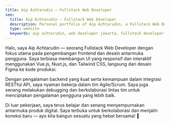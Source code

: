 ```yaml
---
title: Aip Achtarudin — Fullstack Web Developer
seo:
  title: Aip Achtarudin — Fullstack Web Developer
  description: Personal portfolio of Aip Achtarudin, a Fullstack Web Developer based in Jakarta, Indonesia. Clean and aesthetic showcase for projects and skills.
  type: website
  keywords: aip achtarudin, web developer jakarta, fullstack developer, portfolio developer, personal website, web developer indonesia
---
```


Halo, saya Aip Achtarudin — seorang Fullstack Web Developer dengan fokus utama pada pengembangan frontend dan desain antarmuka pengguna. Saya terbiasa membangun UI yang responsif dan interaktif menggunakan Vue.js, Nuxt.js, dan Tailwind CSS, langsung dari desain Figma ke kode produksi.

Dengan pengalaman backend yang kuat serta kemampuan dalam integrasi RESTful API, saya nyaman bekerja dalam tim Agile/Scrum. Saya juga senang melakukan debugging dan berkolaborasi lintas tim untuk menciptakan pengalaman pengguna yang lebih baik.

Di luar pekerjaan, saya terus belajar dan senang menyempurnakan antarmuka produk digital. Saya terbuka untuk berkolaborasi dan menjalin koneksi baru — ayo kita bangun sesuatu yang hebat bersama! 🧡